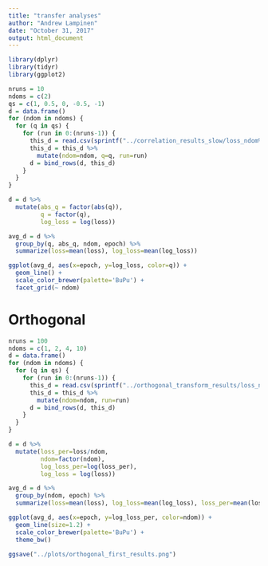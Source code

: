 ```yaml
---
title: "transfer analyses"
author: "Andrew Lampinen"
date: "October 31, 2017"
output: html_document
---
```


```r
library(dplyr)
library(tidyr)
library(ggplot2)
```

```r
nruns = 10
ndoms = c(2)
qs = c(1, 0.5, 0, -0.5, -1)
d = data.frame()
for (ndom in ndoms) {
  for (q in qs) {
    for (run in 0:(nruns-1)) {
      this_d = read.csv(sprintf("../correlation_results_slow/loss_ndom%i_correlation%f_run%i.csv", ndom, q, run), header=T)
      this_d = this_d %>% 
        mutate(ndom=ndom, q=q, run=run)
      d = bind_rows(d, this_d)
    }
  }
}
```

```r
d = d %>%
  mutate(abs_q = factor(abs(q)),
         q = factor(q),
         log_loss = log(loss))
```

```r
avg_d = d %>%
  group_by(q, abs_q, ndom, epoch) %>%
  summarize(loss=mean(loss), log_loss=mean(log_loss))
```


```r
ggplot(avg_d, aes(x=epoch, y=log_loss, color=q)) +
  geom_line() +
  scale_color_brewer(palette='BuPu') + 
  facet_grid(~ ndom)
```

# Orthogonal


```r
nruns = 100
ndoms = c(1, 2, 4, 10)
d = data.frame()
for (ndom in ndoms) {
  for (q in qs) {
    for (run in 0:(nruns-1)) {
      this_d = read.csv(sprintf("../orthogonal_transform_results/loss_ndom%i_run%i.csv", ndom, run), header=T)
      this_d = this_d %>% 
        mutate(ndom=ndom, run=run)
      d = bind_rows(d, this_d)
    }
  }
}
```

```r
d = d %>%
  mutate(loss_per=loss/ndom,
         ndom=factor(ndom),
         log_loss_per=log(loss_per),
         log_loss = log(loss))
```

```r
avg_d = d %>%
  group_by(ndom, epoch) %>%
  summarize(loss=mean(loss), log_loss=mean(log_loss), loss_per=mean(loss_per), log_loss_per=mean(log_loss_per))
```


```r
ggplot(avg_d, aes(x=epoch, y=log_loss_per, color=ndom)) +
  geom_line(size=1.2) +
  scale_color_brewer(palette='BuPu') + 
  theme_bw()
```
```r
ggsave("../plots/orthogonal_first_results.png")
```

